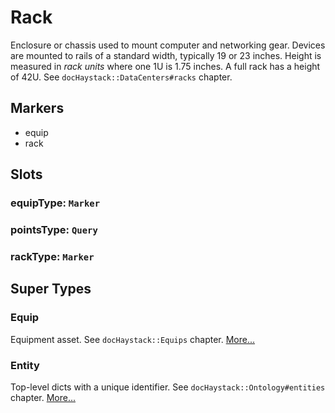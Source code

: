 # Rack
Enclosure or chassis used to mount computer and networking gear.
Devices are mounted to rails of a standard width, typically 19 or 23
inches.  Height is measured in *rack units* where one 1U is 1.75 inches.
A full rack has a height of 42U.
See `docHaystack::DataCenters#racks` chapter.
## Markers
- equip
- rack

## Slots

### equipType: `Marker`

### pointsType: `Query`

### rackType: `Marker`


## Super Types
### Equip
Equipment asset.
See `docHaystack::Equips` chapter. 
[More...](./Equip)

### Entity
Top-level dicts with a unique identifier.
See `docHaystack::Ontology#entities` chapter. 
[More...](./Entity)


